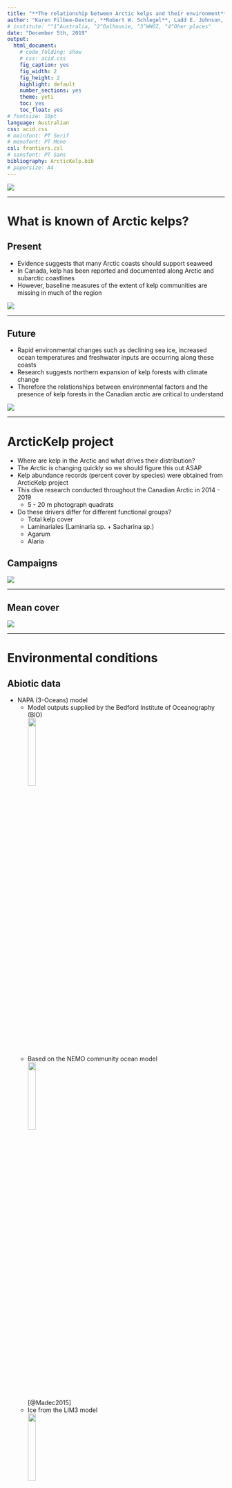 ```yaml
---
title: "**The relationship between Arctic kelps and their environment**"
author: "Karen Filbee-Dexter, **Robert W. Schlegel**, Ladd E. Johnson, CJ Mundy, Kathleen MacGregor, Philippe Archambault"
# institute: "^1^Australia, ^2^Dalhousie, ^3^WHOI, ^4^Oher places"
date: "December 5th, 2019"
output:
  html_document:
    # code_folding: show
    # css: acid.css
    fig_caption: yes
    fig_width: 2
    fig_height: 2
    highlight: default    
    number_sections: yes
    theme: yeti
    toc: yes
    toc_float: yes
# fontsize: 10pt
language: Australian
css: acid.css
# mainfont: PT Serif  
# monofont: PT Mono
csl: frontiers.csl
# sansfont: PT Sans
bibliography: ArcticKelp.bib
# papersize: A4
---
```


![](photo/alaria_1.jpg)

***

# What is known of Arctic kelps? {.tabset}

## Present

- Evidence suggests that many Arctic coasts should support seaweed
- In Canada, kelp has been reported and documented along Arctic and subarctic coastlines  
- However, baseline measures of the extent of kelp communities are missing in much of the region   

![](figure/kelp_question.png)

***

## Future

-  Rapid environmental changes such as declining sea ice, increased ocean temperatures and freshwater inputs are occurring along these coasts 
- Research suggests northern expansion of kelp forests with climate change
- Therefore the relationships between environmental factors and the presence of kelp forests in the Canadian arctic are critical to understand 

![](figure/biomass measures for Canadian arctic.png)

***

# ArcticKelp project {.tabset}

<!-- SIMEP 2019: Saw that there is not as much soft-surface sediment as thought. Kelp forests there are as impressive as Ecklonia maxima. -->
<!-- PICKeR: Eclipse Sound 2019 was mostly Agarum dominated. -->
<!-- The amount of kelp cover in the Arctic is exceptionally higher than expected. -->
<!-- The Arctic is currently thought to be very nuttient deprived. How will the eroding of Arctic coastlinesa affect this? -->

- Where are kelp in the Arctic and what drives their distribution?
- The Arctic is changing quickly so we should figure this out ASAP
- Kelp abundance records (percent cover by species) were obtained from ArcticKelp project
- This dive research conducted throughout the Canadian Arctic in 2014 - 2019 
    - 5 - 20 m photograph quadrats
<!-- - These _in situ_ collected data will help us to know what the drivers kelp distributions are -->
- Do these drivers differ for different functional groups?
  - Total kelp cover
  - Laminariales (Laminaria sp. + Sacharina sp.)
  - Agarum
  - Alaria

## Campaigns

<!-- - Several different campaigns -->

![](figure/study_site_campaign.png)

<!-- *** -->

<!-- ## Sites -->

<!-- - Increasing ground truth obs -->
<!-- - Many sites visited -->

<!-- ![](figure/study_site_labels.png) -->

***

## Mean cover
<!-- May also be good to show species and/or kelp cover range -->
![](figure/study_site_mean_cover.png)

***

# Environmental conditions {.tabset}

## Abiotic data

- NAPA (3-Oceans) model
  - Model outputs supplied by the Bedford Institute of Oceanography (BIO)  
  ![](figure/BIO_logo.jpg){ width=20% }  
  - Based on the NEMO community ocean model  
  ![](figure/NEMO_logo.png){ width=20% }  
  [@Madec2015]  
  - Ice from the LIM3 model  
  ![](figure/LIM_logo.png){ width=20% }  
  [@Vancoppenolle2009; @Rousset2015]  
  - Daily surface resolution: 1998 to 2015
  - Five day (pentad) resolution at 75 depth layers
  - Tri-polar grid
    - 10 to 20 km resolution  
![](figure/NAPA_resolution_graph.png){ width=40% }

***

## Biotic data

- Bio-ORACLE
  - 18 total geophysical, biotic, and environmental variables
  - Collection from many different datasets
  - Surface and benthic coverage
  - Data from 2000 - 2014 for most
  - Single values per pixel; min, mean, max, and range for most
  - 5 arcdegree spatial resolution (~9.2 km at the equator)

[@Tyberghein2012; @Assis2018b]  

***

# Modelling distribution {.tabset}

- Using existing models, can we predict the % coverage of kelp?
- Which variables are important?
- What is the accuracy of the model?
- What is the range in accuracy?
- What is the distribution of inaccuracy?

## Methods

- Highly correlated variables were removed
- A random forest model was used
- After many iterations the best variables were found
- These best variables were used over many iterations again to find the best models

## Variables {.tabset}

<!-- Show top five and bottom five. Show the average Inc MSE/1000 -->

### Total kelp

```r
load("data/top_full_kelpcover.RData")
knitr::kable(x = top_full_kelpcover, format = "html")
```

***

### Laminariales

```r
load("data/top_full_laminariales.RData")
knitr::kable(x = top_full_laminariales, format = "html")
```

***

### Agarum

```r
load("data/top_full_agarum.RData")
knitr::kable(x = top_full_agarum, format = "html")
```

***

### Alaria

```r
load("data/top_full_alaria.RData")
knitr::kable(x = top_full_alaria, format = "html")
```

***

## Confidence {.tabset}

### Total cover

![](figure/conf_kelpcover.png)

***

### Laminariales

![](figure/conf_laminariales.png)

***

### Agarum

![](figure/conf_agarum.png)

***

### Alaria

![](figure/conf_alaria.png)

***

# Results {.tabset}

- Note that the colour scales are not the same between figures

## Total cover

![](figure/prediction_kelpcover.png)

***

## Laminariales

![](figure/prediction_laminariales.png)

***

## Agarum

![](figure/prediction_agarum.png)

***

## Alaria

![](figure/prediction_alaria.png)

<!-- ## Coastal stretch -->
<!-- The thinking here was to show all of the coastal pixels as a histogram or something like that -->
<!-- Perhaps a histogram of depth <50 would be useful -->

***
# Further work

- Better screening of variables used in model
- Increase resolution of data

***

# Acknowledgements

Dr. Youyu Lu and Dr. Xianmin Hu for NAPA model access

This research was undertaken thanks in part to funding from the Canada First Research Excellence Fund, through the Ocean Frontier Institute.  
![](figure/ofi_logo.jpg)

***

# References